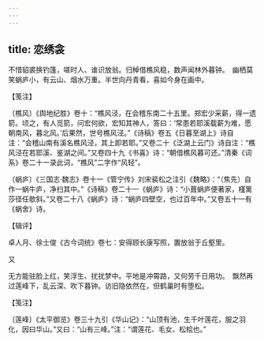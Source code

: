 ```yaml
---
---
---
```

title: 恋绣衾
---







不惜貂裘换钓篷，嗟时人、谁识放翁。归棹借樵风稳，数声闻林外暮钟。　幽栖莫笑蜗庐小，有云山、烟水万重。半世向丹青看，喜如今身在画中。

【笺注】

〔樵风〕《舆地纪胜》卷十：“樵风泾，在会稽东南二十五里。郑宏少采薪，得一遗箭。顷之，有人觅箭，问宏何欲，宏知其神人，答曰：‘常患若耶溪载薪为难，愿朝南风，暮北风。’后果然，世号樵风泾。”《诗稿》卷五《日暮至湖上》诗自注：“会稽山南有溪名樵风泾，其上即若耶。”又卷二十《泛湖上云门》诗自注：“樵风泾在若耶溪、鉴湖之间。”又卷四十九《书喜》诗：“朝借樵风暮可还。”清秦《词系》卷二十一录此词，“樵风”二字作“风轻”。

〔蜗庐〕《三国志·魏志》卷十一《管宁传》刘宋裴松之注引《魏略》：“（焦先）自作一蜗牛庐，净扫其中。”《诗稿》卷二十一《蜗庐》诗：“小葺蜗庐便著家，槿篱莎径任欹斜。”又卷二十八《蜗庐》诗：“蜗庐四壁空，也过百年中。”又卷五十一有《蜗舍》诗。

【辑评】

卓人月、徐士俊《古今词统》卷七：安得顾长康写照，置放翁于丘壑里。





又


无方能驻脸上红，笑浮生、扰扰梦中。平地是冲霄路，又何劳千日用功。　飘然再过莲峰下，乱云深、吹下暮钟。访旧隐依然在，但鹤巢时有堕松。

【笺注】

〔莲峰〕《太平御览》卷三十九引《华山记》：“山顶有池，生千叶莲花，服之羽化，因曰华山。”又曰：“山有三峰。”注：“谓莲花、毛女、松桧也。”